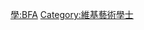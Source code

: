 {{Userbox
  |border-c = #FF8888
  |border-s = 1
  |id-c     = #FF8888
  |id-s     = 12
  |id-fc    = #000000
  |info-c   = #FFEEEE
  |info-s   = 10
  |info-fc  = #000000
  |id       = B.F.A.
  |info     = 這個用戶擁有[[:Category:維基藝術學士|藝術學士]]學位。
}}
<includeonly> [[Category:維基藝術學士|{{PAGENAME}}]] </includeonly>
<noinclude> [[Category:學位用戶框模板|學:BFA]][[Category:維基藝術學士]] 
</noinclude>